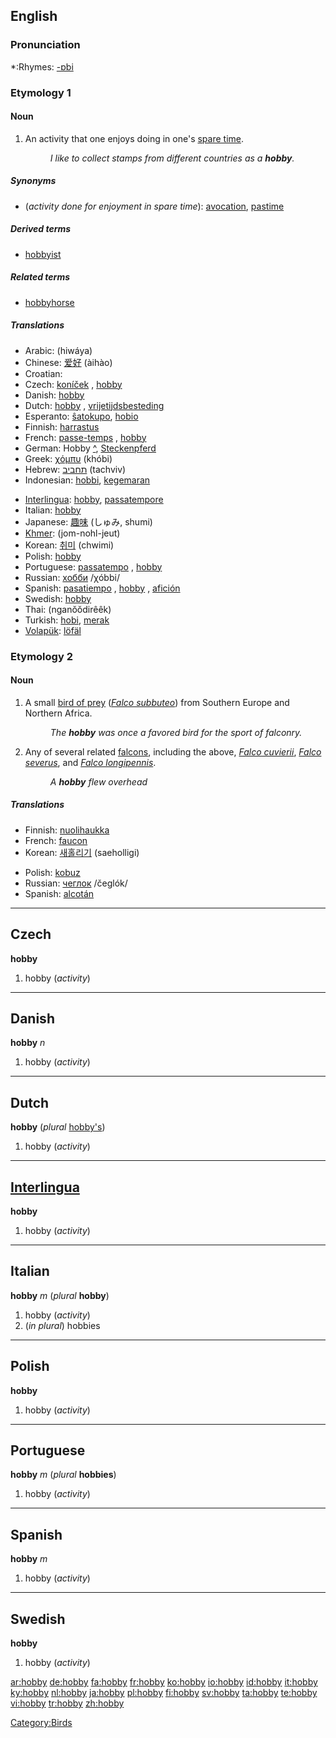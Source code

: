 {{see|Hobby}}
==English==

===Pronunciation===
*:Rhymes: [[Rhymes:English:-ɒbi|-ɒbi]]

===Etymology 1===
<!--Possibly from '''[[hobby-horse]]''', meaning a small horse or pony, often a small horse for children to ride; or possibly from the name of the bird, referring to the formerly common pastime of [[falconry]].

commented out since both Collins and Encarta state it comes from "hobin" or "hobyin", a variant of "Robin"-->

====Noun====
{{wikipedia}}
{{en-noun|hobbies}}

# An activity that one enjoys doing in one's [[spare time]].
#:''I like to collect stamps from different countries as a '''hobby'''.''

=====Synonyms=====
*(''activity done for enjoyment in spare time''): [[avocation]], [[pastime]]

=====Derived terms=====
*[[hobbyist]] {{pos_n}}

=====Related terms=====
*[[hobbyhorse]] {{pos_n}}

=====Translations=====
{{trans-top|activity done for enjoyment in spare time}}
*Arabic: {{ARchar|[[هواية]]}} (hiwáya) {{f}}
*Chinese: [[爱好]] (àihào)
*Croatian: {{t|hr|hobi|m}}
*Czech: [[koníček]] {{m}}, [[hobby#Czech|hobby]] {{n}}
*Danish: [[hobby#Danish|hobby]] {{n}}
*Dutch: [[hobby#Dutch|hobby]] {{f}}, [[vrijetijdsbesteding]] {{f}}
*Esperanto: [[ŝatokupo]], [[hobio]]
*Finnish: [[harrastus]]
*French: [[passe-temps]] {{m}}, [[hobby#French|hobby]] {{m}}
*German: Hobby {{n}} [[:de:Hobby|^]], [[Steckenpferd]] {{n}}
*Greek: [[χόμπυ]] (khóbi)
*Hebrew: [[תחביב]] (tachviv)
*Indonesian: [[hobbi]], [[gemar|kegemaran]]
{{trans-mid}}
*[[Interlingua]]: [[hobby#Interlingua|hobby]], [[passatempore]]
*Italian: [[hobby#Italian|hobby]] {{m}}
*Japanese: [[趣味]] (しゅみ, shumi)
*[[Khmer]]: (jom-nohl-jeut)
*Korean: [[취미]] (chwimi)
*Polish: [[hobby#Polish|hobby]]
*Portuguese: [[passatempo]] {{m}}, [[hobby#Portugese|hobby]] {{m}}
*Russian: [[хобби]] /χóbbi/ {{n}}
*Spanish: [[pasatiempo]] {{m}}, [[hobby#Spanish|hobby]] {{m}}, [[afición]] {{f}}
*Swedish: [[hobby#Swedish|hobby]]
*Thai: {{THchar|[[งานอดิเรก]]}} (nganŏŏdirêêk)
*Turkish: [[hobi]], [[merak]]
*[[Volapük]]: [[löfäl]]
{{trans-bottom}}

===Etymology 2===

====Noun====
{{wikipedia|Hobby_(bird)}}
{{en-noun|hobbies}}

# A small [[bird of prey]] (''[[Falco subbuteo]]'') from Southern Europe and Northern Africa.
#:''The '''hobby''' was once a favored bird for the sport of falconry.''
# Any of several related [[falcon]]s, including the above, ''[[Falco cuvierii]]'', ''[[Falco severus]]'', and ''[[Falco longipennis]]''.
#:''A '''hobby''' flew overhead''

=====Translations=====
{{trans-top|''Falco subbuteo''}}
*Finnish: [[nuolihaukka]]
*French: [[faucon]]
*Korean: [[새홀리기]] (saeholligi)
{{trans-mid}}
*Polish: [[kobuz]] {{m}}
*Russian: [[чеглок]] /čeglók/ {{m}}
*Spanish: [[alcotán]] {{m}}
{{trans-bottom}}

----

==Czech==
'''hobby'''

# hobby (''activity'')

----

==Danish==
'''hobby''' ''n''

# hobby (''activity'')

----

==Dutch==
'''hobby''' {{m}} (''plural'' [[hobby's]])

# hobby (''activity'')

----

==[[Interlingua]]==
'''hobby'''

# hobby (''activity'')

----

==Italian==
'''hobby''' ''m'' (''plural'' '''hobby''')

# hobby (''activity'')
# (''in plural'') hobbies

----

==Polish==
'''hobby'''

# hobby (''activity'')

----

==Portuguese==
'''hobby''' ''m'' (''plural'' '''hobbies''')

# hobby (''activity'')

----

==Spanish==
'''hobby''' ''m''

# hobby (''activity'')

----

==Swedish==
'''hobby'''

# hobby (''activity'')

[[Category:Birds]]

[[ar:hobby]]
[[de:hobby]]
[[fa:hobby]]
[[fr:hobby]]
[[ko:hobby]]
[[io:hobby]]
[[id:hobby]]
[[it:hobby]]
[[ky:hobby]]
[[nl:hobby]]
[[ja:hobby]]
[[pl:hobby]]
[[fi:hobby]]
[[sv:hobby]]
[[ta:hobby]]
[[te:hobby]]
[[vi:hobby]]
[[tr:hobby]]
[[zh:hobby]]